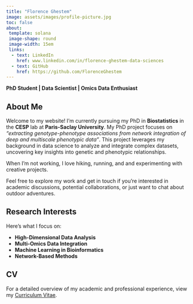 ```yaml
---
title: "Florence Ghestem"
image: assets/images/profile-picture.jpg
toc: false
about: 
 template: solana
 image-shape: round
 image-width: 15em
 links:
  - text: LinkedIn
    href: www.linkedin.com/in/florence-ghestem-data-sciences
  - text: GitHub
    href: https://github.com/FlorenceGhestem
---
```


**PhD Student | Data Scientist | Omics Data Enthusiast**

## About Me

Welcome to my website! I’m currently pursuing my PhD in **Biostatistics** in the **CESP** lab at **Paris-Saclay University**. My PhD project focuses on *"extracting genotype-phenotype associations from network integration of deep and multiscale phenotypic data"*. This project leverages my background in data science to analyze and integrate complex datasets, uncovering key insights into genetic and phenotypic relationships.

When I'm not working, I love hiking, running, and and experimenting with creative projects.

Feel free to explore my work and get in touch if you’re interested in academic discussions, potential collaborations, or just want to chat about outdoor adventures.

## Research Interests

Here’s what I focus on:

- **High-Dimensional Data Analysis**
- **Multi-Omics Data Integration**
- **Machine Learning in Bioinformatics**
- **Network-Based Methods**

## CV

For a detailed overview of my academic and professional experience, view my [Curriculum Vitae](assets/ressources/resume-florence-ghestem.pdf).
